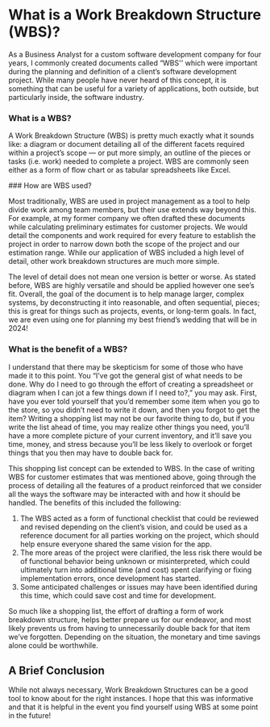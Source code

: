 
# What is a Work Breakdown Structure (WBS)?

As a Business Analyst for a custom software development company for four years, I commonly created documents called “WBS'' which were important during the planning and definition of a client’s software development project. While many people have never heard of this concept, it is something that can be useful for a variety of applications, both outside, but particularly inside, the software industry.

### What is a WBS?

A Work Breakdown Structure (WBS) is pretty much exactly what it sounds like: a diagram or document detailing all of the different facets required within a project’s scope — or put more simply, an outline of the pieces or tasks (i.e. work) needed to complete a project. WBS are commonly seen either as a form of flow chart or as tabular spreadsheets like Excel.

<WbsImageGroup />
### How are WBS used?

Most traditionally, WBS are used in project management as a tool to help divide work among team members, but their use extends way beyond this. For example, at my former company we often drafted these documents while calculating preliminary estimates for customer projects. We would detail the components and work required for every feature to establish the project in order to narrow down both the scope of the project and our estimation range. While our application of WBS included a high level of detail, other ​​work breakdown structures are much more simple.

The level of detail does not mean one version is better or worse. As stated before, WBS are highly versatile and should be applied however one see’s fit. Overall, the goal of the document is to help manage larger, complex systems, by deconstructing it into reasonable, and often sequential, pieces; this is great for things such as projects, events, or long-term goals. In fact, we are even using one for planning my best friend’s wedding that will be in 2024!

### What is the benefit of a WBS?

I understand that there may be skepticism for some of those who have made it to this point. You “I’ve got the general gist of what needs to be done. Why do I need to go through the effort of creating a spreadsheet or diagram when I can jot a few things down if I need to?,” you may ask. First, have you ever told yourself that you’d remember some item when you go to the store, so you didn’t need to write it down, and then you forgot to get the item? Writing a shopping list may not be our favorite thing to do, but if you write the list ahead of time, you may realize other things you need, you’ll have a more complete picture of your current inventory, and it’ll save you time, money, and stress because you’ll be less likely to overlook or forget things that you then may have to double back for.

This shopping list concept can be extended to WBS. In the case of writing WBS for customer estimates that was mentioned above, going through the process of detailing all the features of a product reinforced that we consider all the ways the software may be interacted with and how it should be handled. The benefits of this included the following:

1.  The WBS acted as a form of functional checklist that could be reviewed and revised depending on the client’s vision, and could be used as a reference document for all parties working on the project, which should help ensure everyone shared the same vision for the app.
2.  The more areas of the project were clarified, the less risk there would be of functional behavior being unknown or misinterpreted, which could ultimately turn into additional time (and cost) spent clarifying or fixing implementation errors, once development has started.
3.  Some anticipated challenges or issues may have been identified during this time, which could save cost and time for development.

So much like a shopping list, the effort of drafting a form of work breakdown structure, helps better prepare us for our endeavor, and most likely prevents us from having to unnecessarily double back for that item we’ve forgotten. Depending on the situation, the monetary and time savings alone could be worthwhile.

## A Brief Conclusion

While not always necessary, Work Breakdown Structures can be a good tool to know about for the right instances. I hope that this was informative and that it is helpful in the event you find yourself using WBS at some point in the future!

